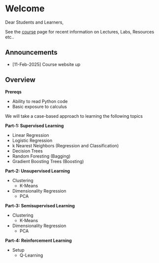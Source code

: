 # Welcome {.unnumbered}

Dear Students and Learners,

See the [course](./course.qmd) page for recent information on Lectures, Labs, Resources etc..

## Announcements

-   \[11-Feb-2025\] Course website up

## Overview

**Prereqs**

-   Ability to read Python code
-   Basic exposure to calculus

We will take a case-based approach to learning the following topics

**Part-1: Supervised Learning**

-   Linear Regression
-   Logistic Regression
-   k Nearest Neighbors (Regression and Classification)   
-   Decision Trees
-   Random Foresting (Bagging)
-   Gradient Boosting Trees (Boosting)

**Part-2: Unsupervised Learning**

-   Clustering
    - K-Means
-   Dimensionality Regression
    - PCA

**Part-3: Semisupervised Learning**

-   Clustering
    - K-Means
-   Dimensionality Regression
    - PCA

**Part-4: Reinforcement Learning**

-   Setup
    - Q-Learning
